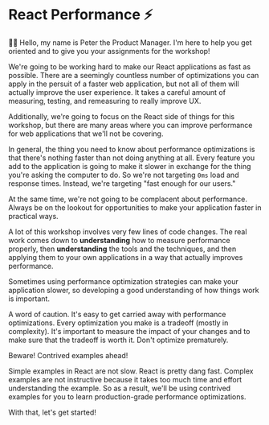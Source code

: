 # React Performance ⚡

👨‍💼 Hello, my name is Peter the Product Manager. I'm here to help you get
oriented and to give you your assignments for the workshop!

We're going to be working hard to make our React applications as fast as
possible. There are a seemingly countless number of optimizations you can apply
in the persuit of a faster web application, but not all of them will actually
improve the user experience. It takes a careful amount of measuring, testing,
and remeasuring to really improve UX.

Additionally, we're going to focus on the React side of things for this
workshop, but there are many areas where you can improve performance for web
applications that we'll not be covering.

In general, the thing you need to know about performance optimizations is that
there's nothing faster than not doing anything at all. Every feature you add to
the application is going to make it slower in exchange for the thing you're
asking the computer to do. So we're not targeting `0ms` load and response times.
Instead, we're targeting "fast enough for our users."

At the same time, we're not going to be complacent about performance. Always be
on the lookout for opportunities to make your application faster in practical
ways.

A lot of this workshop involves very few lines of code changes. The real work
comes down to **understanding** how to measure performance properly, then
**understanding** the tools and the techniques, and then applying them to your
own applications in a way that actually improves performance.

Sometimes using performance optimization strategies can make your application
slower, so developing a good understanding of how things work is important.

<callout-danger>
	A word of caution. It's easy to get carried away with performance
	optimizations. Every optimization you make is a tradeoff (mostly in
	complexity). It's important to measure the impact of your changes and to make
	sure that the tradeoff is worth it. Don't optimize prematurely.
</callout-danger>

<callout-warning>Beware! Contrived examples ahead!</callout-warning>

Simple examples in React are not slow. React is pretty dang fast. Complex
examples are not instructive because it takes too much time and effort
understanding the example. So as a result, we'll be using contrived examples for
you to learn production-grade performance optimizations.

With that, let's get started!

